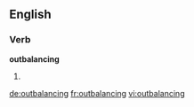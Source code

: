 ==English==

===Verb===
'''outbalancing'''

# {{present participle of|[[outbalance]]}}

[[de:outbalancing]]
[[fr:outbalancing]]
[[vi:outbalancing]]